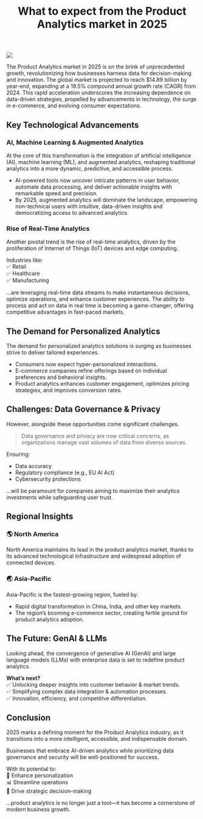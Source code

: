 ﻿---
title: "What to expect from the Product Analytics market in 2025"
publishedAt: "2025-02-15"
summary: "The Product Analytics market in 2025 is on the brink of unprecedented growth, revolutionizing how businesses harness data for decision-making and innovation. The global market is projected to reach $14.89 billion by year-end, expanding at a 19.5% compound annual growth rate (CAGR) from 2024. This rapid acceleration underscores the increasing dependence on data-driven strategies, propelled by advancements in technology, the surge in e-commerce, and evolving consumer expectations."
image: "https://datopus.blob.core.windows.net/blog/what-is-product-feature-analytics.jpg"
---

<img class="blog-image blog-image-right md:max-w-25" src="https://datopus.blob.core.windows.net/blog/product-analytics-vs-web-analytics-differences-benefits-and-examples.jpg" />

The Product Analytics market in 2025 is on the brink of unprecedented growth, revolutionizing how businesses harness data for decision-making and innovation. The global market is projected to reach $14.89 billion by year-end, expanding at a 19.5% compound annual growth rate (CAGR) from 2024. This rapid acceleration underscores the increasing dependence on data-driven strategies, propelled by advancements in technology, the surge in e-commerce, and evolving consumer expectations.

## Key Technological Advancements  

### AI, Machine Learning & Augmented Analytics  

At the core of this transformation is the integration of artificial intelligence (AI), machine learning (ML), and augmented analytics, reshaping traditional analytics into a more dynamic, predictive, and accessible process.  

- AI-powered tools now uncover intricate patterns in user behavior, automate data processing, and deliver actionable insights with remarkable speed and precision.  
- By 2025, augmented analytics will dominate the landscape, empowering non-technical users with intuitive, data-driven insights and democratizing access to advanced analytics.  

### Rise of Real-Time Analytics  

Another pivotal trend is the rise of real-time analytics, driven by the proliferation of Internet of Things (IoT) devices and edge computing.  

Industries like:  
✅ Retail  
✅ Healthcare  
✅ Manufacturing  

...are leveraging real-time data streams to make instantaneous decisions, optimize operations, and enhance customer experiences. The ability to process and act on data in real time is becoming a game-changer, offering competitive advantages in fast-paced markets.  

## The Demand for Personalized Analytics  

The demand for personalized analytics solutions is surging as businesses strive to deliver tailored experiences.  

- Consumers now expect hyper-personalized interactions.  
- E-commerce companies refine offerings based on individual preferences and behavioral insights.  
- Product analytics enhances customer engagement, optimizes pricing strategies, and improves conversion rates.  

## Challenges: Data Governance & Privacy  

However, alongside these opportunities come significant challenges.  

> Data governance and privacy are now critical concerns, as organizations manage vast volumes of data from diverse sources.  

Ensuring:  
- Data accuracy  
- Regulatory compliance (e.g., EU AI Act)  
- Cybersecurity protections  

...will be paramount for companies aiming to maximize their analytics investments while safeguarding user trust.  

## Regional Insights  

### 🌎 North America  
North America maintains its lead in the product analytics market, thanks to its advanced technological infrastructure and widespread adoption of connected devices.  

### 🌏 Asia-Pacific  
Asia-Pacific is the fastest-growing region, fueled by:  
- Rapid digital transformation in China, India, and other key markets.  
- The region’s booming e-commerce sector, creating fertile ground for product analytics adoption.  

## The Future: GenAI & LLMs  

Looking ahead, the convergence of generative AI (GenAI) and large language models (LLMs) with enterprise data is set to redefine product analytics.  

**What’s next?**  
✅ Unlocking deeper insights into customer behavior & market trends.  
✅ Simplifying complex data integration & automation processes.  
✅ Innovation, efficiency, and competitive differentiation.  

## Conclusion  

2025 marks a defining moment for the Product Analytics industry, as it transitions into a more intelligent, accessible, and indispensable domain.  

Businesses that embrace AI-driven analytics while prioritizing data governance and security will be well-positioned for success.  

With its potential to:  
🚀 Enhance personalization  
📊 Streamline operations  
🎯 Drive strategic decision-making  

...product analytics is no longer just a tool—it has become a cornerstone of modern business growth.  